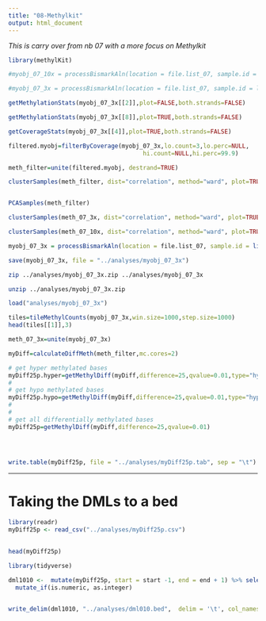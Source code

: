 ```yaml
---
title: "08-Methylkit"
output: html_document
---
```


_This is carry over from nb 07 with a more focus on Methylkit_




```r
library(methylKit)
```




```r
#myobj_07_10x = processBismarkAln(location = file.list_07, sample.id = list("1","2","3","4","5","6","7","8"), assembly = "v081", read.context="CpG", mincov=10, treatment = c(0,0,0,0,1,1,1,1))
```

```r
#myobj_07_3x = processBismarkAln(location = file.list_07, sample.id = list("1","2","3","4","5","6","7","8"), assembly = "v081", read.context="CpG", mincov=3, treatment = c(0,0,0,0,1,1,1,1))
```



```r
getMethylationStats(myobj_07_3x[[2]],plot=FALSE,both.strands=FALSE)
```

```r
getMethylationStats(myobj_07_3x[[8]],plot=TRUE,both.strands=FALSE)
```

```r
getCoverageStats(myobj_07_3x[[4]],plot=TRUE,both.strands=FALSE)
```


```r
filtered.myobj=filterByCoverage(myobj_07_3x,lo.count=3,lo.perc=NULL,
                                      hi.count=NULL,hi.perc=99.9)

meth_filter=unite(filtered.myobj, destrand=TRUE)

clusterSamples(meth_filter, dist="correlation", method="ward", plot=TRUE)


PCASamples(meth_filter)


```






```r
clusterSamples(meth_07_3x, dist="correlation", method="ward", plot=TRUE)
```






```r
clusterSamples(meth_07_10x, dist="correlation", method="ward", plot=TRUE)

```


```r
myobj_07_3x = processBismarkAln(location = file.list_07, sample.id = list("1","2","3","4","5","6","7","8"), assembly = "v081", read.context="CpG", mincov=3, treatment = c(0,0,0,0,1,1,1,1))
```



```r
save(myobj_07_3x, file = "../analyses/myobj_07_3x")

```

```bash
zip ../analyses/myobj_07_3x.zip ../analyses/myobj_07_3x
```


```bash
unzip ../analyses/myobj_07_3x.zip
```


```r
load("analyses/myobj_07_3x")
```




```r
tiles=tileMethylCounts(myobj_07_3x,win.size=1000,step.size=1000)
head(tiles[[1]],3)
```







```r
meth_07_3x=unite(myobj_07_3x)
```





```r
myDiff=calculateDiffMeth(meth_filter,mc.cores=2)

```



```r
# get hyper methylated bases
myDiff25p.hyper=getMethylDiff(myDiff,difference=25,qvalue=0.01,type="hyper")
#
# get hypo methylated bases
myDiff25p.hypo=getMethylDiff(myDiff,difference=25,qvalue=0.01,type="hypo")
#
#
# get all differentially methylated bases
myDiff25p=getMethylDiff(myDiff,difference=25,qvalue=0.01)





```




```r
write.table(myDiff25p, file = "../analyses/myDiff25p.tab", sep = "\t")
```


---
# Taking the DMLs to a bed

```r
library(readr)
myDiff25p <- read_csv("../analyses/myDiff25p.csv")
 
```


```r
head(myDiff25p)
```


```r
library(tidyverse)
```



```r
dml1010 <-  mutate(myDiff25p, start = start -1, end = end + 1) %>% select(chr, start, end, meth.diff) %>% 
  mutate_if(is.numeric, as.integer) 


write_delim(dml1010, "../analyses/dml010.bed",  delim = '\t', col_names = FALSE)
```



